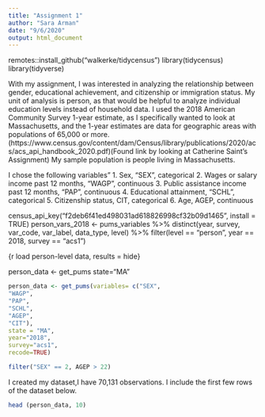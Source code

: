 ```yaml
---
title: "Assignment 1"
author: "Sara Arman"
date: "9/6/2020"
output: html_document
---
```

remotes::install_github("walkerke/tidycensus")
library(tidycensus)
library(tidyverse)

With my assignment, I was interested in analyzing the relationship between gender, educational achievement, and citizenship or immigration status. My unit of analysis is person, as that would be helpful to analyze individual education levels instead of household data. I used the 2018 American Community Survey 1-year estimate, as I specifically wanted to look at Massachusetts, and the 1-year estimates are data for geographic areas with populations of 65,000 or more.(https://www.census.gov/content/dam/Census/library/publications/2020/acs/acs_api_handbook_2020.pdf)(Found link by looking at Catherine Saint's Assignment) My sample population is people living in Massachusetts.

I chose the following variables"
1. Sex, "SEX", categorical 
2. Wages or salary income past 12 months, "WAGP", continuous
3. Public assistance income past 12 months, "PAP", continuous
4. Educational attainment, "SCHL", categorical 
5. Citizenship status, CIT, categorical 
6. Age, AGEP, continuous

census_api_key("f2deb6f41ed498031ad618826998cf32b09d1465", install = TRUE)
person_vars_2018 <- pums_variables %>%
  distinct(year, survey, var_code, 
           var_label, data_type, level) %>%
  filter(level == "person", year == 2018, survey == "acs1")
  
  {r load person-level data, results = hide}
  
person_data <- get_pums 
state="MA"

```r
person_data <- get_pums(variables= c("SEX",
"WAGP",
"PAP",
"SCHL",
"AGEP",
"CIT"),
state = "MA",
year="2018",
survey="acs1",
recode=TRUE)

filter("SEX" == 2, AGEP > 22)

```


I created my dataset,I have 70,131 observations. I include the first few rows of the dataset below. 

  ```r
  head (person_data, 10)
  ```
  

